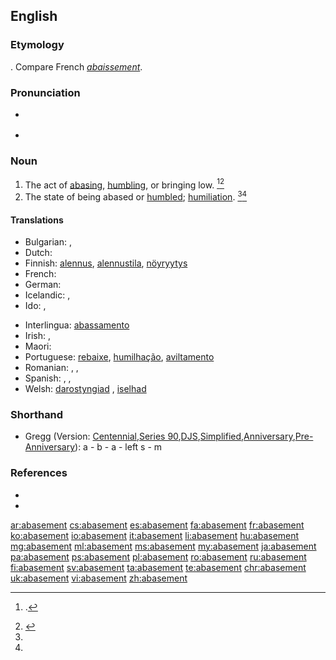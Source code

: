 ==English==

===Etymology===
{{suffix|abase|ment}}. Compare French ''[[abaissement]]''.

===Pronunciation===
* {{a|GenAm}} {{IPA|/əˈbeɪs.mənt/}}
* {{audio|en-us-abasement.ogg|Audio (US)}}

===Noun===
{{en-noun}}

# The act of [[abasing]], [[humbling]], or bringing low. {{defdate|Mid 16<sup>th</sup> century.}}<ref name=Chambers>{{reference-book | last = Dobbie | first = Elliott K. | coauthors = Dunmore, C. William, et al. | editor = Barnhart, Robert K.| title = Chambers Dictionary of Etymology | origyear = 1998 | year = 2004 | publisher = Chambers Harrap Publishers Ltd | location = Edinburgh, Scotland | isbn =0550142304 | pages = 2}}.</ref><ref name=SOED>{{reference-book | last =| first = | authorlink =  | coauthors =  | editor =Brown, Lesley  | others =  | title = The Shorter Oxford English Dictionary | origdate =  | origyear = 1933| origmonth =  | url =  | format =  | accessdate =  | accessyear =  | accessmonth =  | edition = 5th | date =  | year =2003| month =  | publisher =Oxford University Press  | location =Oxford, UK | language =  | id =  | doi = | isbn =978-0-19-860575-7 | lccn = | ol = | pages =2| chapter =  | chapterurl =  | quote =}}</ref>
# The state of being abased or [[humbled]]; [[humiliation]]. {{defdate|Mid 16<sup>th</sup> century}}<ref name=Chambers/><ref name=SOED/>

====Translations====
{{trans-top|the act of abasing}}
* Bulgarian: {{t+|bg|унижение}}, {{t+|bg|понижение}}
* Dutch: {{t+|nl|vernedering}}
* Finnish: [[alennus]], [[alennustila]], [[nöyryytys]]
* French: {{t+|fr|humiliation|f}}
* German: {{t+|de|Erniedrigung|f}}
* Icelandic: {{t|is|auðmýking|f}}, {{t|is|lítillækkun|f}}
* Ido: {{t+|io|abaso}}, {{t|io|humiligo}}
{{trans-mid}}
* Interlingua: [[abassamento]]
* Irish: {{t|ga|náiriú|m}}, {{t|ga|uirísliú|m}}
* Maori: {{t|mi|whakamā}}
* Portuguese: [[rebaixe]], [[humilhação]], [[aviltamento]]
* Romanian: {{t+|ro|înjosire|f}}, {{t+|ro|degradare|f}}, {{t+|ro|umilire|f}}
* Spanish: {{t+|es|rebajamiento|m}}, {{t+|es|abatimiento|m}}, {{t+|es|humillación|m}}
* Welsh: [[darostyngiad]] {{g|m}}, [[iselhad]] {{g|m}}
{{trans-bottom}}

===Shorthand===
* Gregg (Version: [http://en.wikipedia.org/wiki/Gregg_Shorthand#Centennial_Gregg_Shorthand Centennial],[http://en.wikipedia.org/wiki/Gregg_Shorthand#Series_90_Gregg_Shorthand Series 90],[http://en.wikipedia.org/wiki/Gregg_Shorthand#Diamond_Jubilee_Gregg_Shorthand DJS],[http://en.wikipedia.org/wiki/Gregg_Shorthand#Simplified_Gregg_Shorthand Simplified],[http://en.wikipedia.org/wiki/Gregg_Shorthand#Anniversary_Gregg_Shorthand Anniversary],[http://en.wikipedia.org/wiki/Gregg_Shorthand#Pre-Anniversary_Gregg_Shorthand Pre-Anniversary]): a - b - a - left s - m

===References===
<references/>
* {{R:Century 1911}}
* {{R:Webster 1913}}

[[ar:abasement]]
[[cs:abasement]]
[[es:abasement]]
[[fa:abasement]]
[[fr:abasement]]
[[ko:abasement]]
[[io:abasement]]
[[it:abasement]]
[[li:abasement]]
[[hu:abasement]]
[[mg:abasement]]
[[ml:abasement]]
[[ms:abasement]]
[[my:abasement]]
[[ja:abasement]]
[[pa:abasement]]
[[ps:abasement]]
[[pl:abasement]]
[[ro:abasement]]
[[ru:abasement]]
[[fi:abasement]]
[[sv:abasement]]
[[ta:abasement]]
[[te:abasement]]
[[chr:abasement]]
[[uk:abasement]]
[[vi:abasement]]
[[zh:abasement]]
